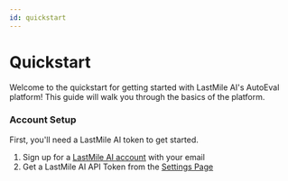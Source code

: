 ```yaml
---
id: quickstart
---
```



# Quickstart

Welcome to the quickstart for getting started with LastMile AI's AutoEval platform! This guide will walk you through the basics of the platform.

### Account Setup

First, you'll need a LastMile AI token to get started.
1. Sign up for a [LastMile AI account](https://lastmileai.dev/auth/signin?callbackUrl=https%3A%2F%2Flastmileai.dev%2Fworkbooks%2Fworkshop) with your email
2. Get a LastMile AI API Token from the [Settings Page](https://lastmileai.dev/settings?page=tokens)

### 

